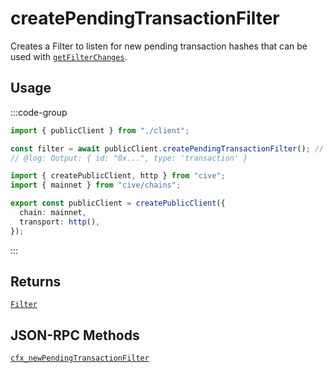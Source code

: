# createPendingTransactionFilter

Creates a Filter to listen for new pending transaction hashes that can be used with [`getFilterChanges`](#TODO).

## Usage

:::code-group

```ts twoslash [example.ts]
import { publicClient } from "./client";

const filter = await publicClient.createPendingTransactionFilter(); // [!code focus:99]
// @log: Output: { id: "0x...", type: 'transaction' }
```

```ts twoslash [client.ts] filename="client.ts"
import { createPublicClient, http } from "cive";
import { mainnet } from "cive/chains";

export const publicClient = createPublicClient({
  chain: mainnet,
  transport: http(),
});
```

:::

## Returns

[`Filter`](#TODO)

## JSON-RPC Methods

[`cfx_newPendingTransactionFilter`](https://doc.confluxnetwork.org/docs/core/build/json-rpc/cfx-namespace#cfx_newpendingtransactionfilter)
